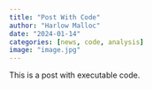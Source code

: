 ```yaml
---
title: "Post With Code"
author: "Harlow Malloc"
date: "2024-01-14"
categories: [news, code, analysis]
image: "image.jpg"
---
```


This is a post with executable code.
